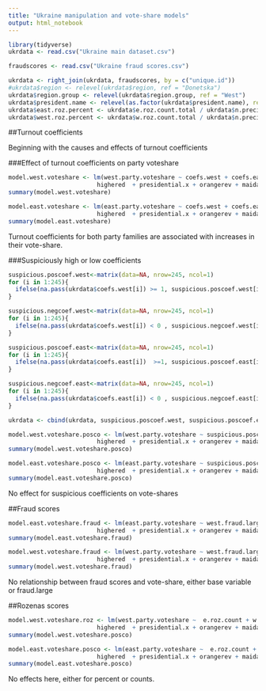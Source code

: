 ```yaml
---
title: "Ukraine manipulation and vote-share models"
output: html_notebook
---
```


```r
library(tidyverse)
ukrdata <- read.csv("Ukraine main dataset.csv")

fraudscores <- read.csv("Ukraine fraud scores.csv")

ukrdata <- right_join(ukrdata, fraudscores, by = c("unique.id"))
#ukrdata$region <- relevel(ukrdata$region, ref = "Donetska")
ukrdata$region.group <- relevel(ukrdata$region.group, ref = "West")
ukrdata$president.name <- relevel(as.factor(ukrdata$president.name), ref = "Poroshenko")
ukrdata$east.roz.percent <- ukrdata$e.roz.count.total / ukrdata$n.precincts
ukrdata$west.roz.percent <- ukrdata$w.roz.count.total / ukrdata$n.precincts


```

##Turnout coefficients

Beginning with the causes and effects of turnout coefficients

###Effect of turnout coefficients on party voteshare

```r
model.west.voteshare <- lm(west.party.voteshare ~ coefs.west + coefs.east +                  over.sixty + loggov + urban.pct + logpop + income.percap + 
                         highered  + presidential.x + orangerev + maidan +                   factor(region.group), data=ukrdata)
summary(model.west.voteshare)

```

```r
model.east.voteshare <- lm(east.party.voteshare ~ coefs.west + coefs.east +                 over.sixty + loggov + urban.pct + logpop + income.percap + 
                         highered  + presidential.x + orangerev + maidan +                   factor(region.group), data=ukrdata)
summary(model.east.voteshare)
```
Turnout coefficients for both party families are associated with increases in their vote-share.

###Suspiciously high or low coefficients

```r
suspicious.poscoef.west<-matrix(data=NA, nrow=245, ncol=1)
for (i in 1:245){
  ifelse(na.pass(ukrdata$coefs.west[i]) >= 1, suspicious.poscoef.west[i,1]<-1, suspicious.poscoef.west[i,1]<-0)
}

suspicious.negcoef.west<-matrix(data=NA, nrow=245, ncol=1)
for (i in 1:245){
  ifelse(na.pass(ukrdata$coefs.west[i]) < 0 , suspicious.negcoef.west[i,1]<-1, suspicious.negcoef.west[i,1]<-0)
}

suspicious.poscoef.east<-matrix(data=NA, nrow=245, ncol=1)
for (i in 1:245){
  ifelse(na.pass(ukrdata$coefs.east[i])  >=1, suspicious.poscoef.east[i,1]<-1, suspicious.poscoef.east[i,1]<-0)
}

suspicious.negcoef.east<-matrix(data=NA, nrow=245, ncol=1)
for (i in 1:245){
  ifelse(na.pass(ukrdata$coefs.east[i]) < 0 , suspicious.negcoef.east[i,1]<-1, suspicious.negcoef.east[i,1]<-0)
}

ukrdata <- cbind(ukrdata, suspicious.poscoef.west, suspicious.poscoef.east, suspicious.negcoef.east, suspicious.negcoef.west)

```

```r
model.west.voteshare.posco <- lm(west.party.voteshare ~ suspicious.poscoef.west  +  suspicious.negcoef.west + suspicious.negcoef.east + suspicious.poscoef.east +                over.sixty + loggov + urban.pct + logpop + income.percap + 
                         highered  + presidential.x + orangerev + maidan +                   factor(region.group), data=ukrdata)
summary(model.west.voteshare.posco)

model.east.voteshare.posco <- lm(east.party.voteshare ~ suspicious.poscoef.west  +  suspicious.negcoef.west + suspicious.negcoef.east + suspicious.poscoef.east +                over.sixty + loggov + urban.pct + logpop + income.percap + 
                         highered  + presidential.x + orangerev + maidan +                   factor(region.group), data=ukrdata)
summary(model.east.voteshare.posco)
```
No effect for suspicious coefficients on vote-shares

##Fraud scores

```r
model.east.voteshare.fraud <- lm(east.party.voteshare ~ west.fraud.large + east.fraud.large +                 over.sixty + loggov + urban.pct + logpop + income.percap + 
                         highered  + presidential.x + orangerev + maidan +                   factor(region.group), data=ukrdata)
summary(model.east.voteshare.fraud)

model.west.voteshare.fraud <- lm(west.party.voteshare ~ west.fraud.large + east.fraud.large +                 over.sixty + loggov + urban.pct + logpop + income.percap + 
                         highered  + presidential.x + orangerev + maidan +                   factor(region.group), data=ukrdata)
summary(model.west.voteshare.fraud)
```
No relationship between fraud scores and vote-share, either base variable or fraud.large

##Rozenas scores

```r
model.west.voteshare.roz <- lm(west.party.voteshare ~  e.roz.count + w.roz.count + n.precincts + over.sixty + loggov + urban.pct + logpop + income.percap + 
                         highered  + presidential.x + orangerev + maidan +                   factor(region.group), data=ukrdata)
summary(model.west.voteshare.posco)

model.east.voteshare.posco <- lm(east.party.voteshare ~  e.roz.count + w.roz.count + n.precincts + over.sixty + loggov + urban.pct + logpop + income.percap + 
                         highered  + presidential.x + orangerev + maidan +                   factor(region.group), data=ukrdata)
summary(model.east.voteshare.posco)
```
No effects here, either for percent or counts.

